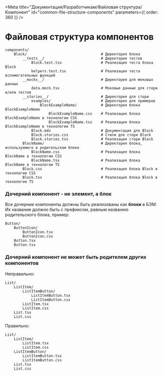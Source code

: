 
<Meta
  title="Документация/Разработчикам/Файловая структура/Компонент"
  id="сommon-file-structure-components"
  parameters={{ order: 360 }}
/>

# Файловая структура компонентов

```
components/
    Block/                                  # Директория блока
        __tests__/                          # Директория тестов
            Block.test.tsx                  # Реализация теста блока Block
            helpers.test.tsx                # Реализация теста вспомогательных функций
        __mocks__/                          # Директория для моковых данных
            data.mock.tsx                   # Моковые данные для стори и/или тестов
        __stories__/                        # Директория для стори
            examples/                       # Директория для примеров
                BlockExampleName/           # Директория блока BlockExampleName
                    BlockExampleName.css    # Реализация блока BlockExampleName в технологии CSS
                    BlockExampleName.tsx    # Реализация блока BlockExampleName в технологии TS
            Block.mdx                       # Документация для Block
            Block.stories.css               # Cтили для стори Block
            Block.stories.tsx               # Реализация стори Block
        BlockName/                          # Директория блока, используемого в родительском блоке
            BlockName.css                   # Реализация блока BlockName в технологии CSS
            BlockName.tsx                   # Реализация блока BlockName в технологии TS
        Block.css                           # Реализация блока Block в технологии CSS
        Block.tsx                           # Реализация блока Block в технологии TS
```

### Дочерний компонент - не элемент, а блок

Все дочерние компоненты должны быть реализованы как **блоки** в БЭМ. Их название должно быть с префиксом, равным названию родительского блока, пример:

```
Button/
    ButtonIcon/
        ButtonIcon.tsx
        ButtonIcon.css
    Button.tsx
    Button.tsx
```

### Дочерний компонент не может быть родителем других компонентов

Неправильно:

```
List/
    ListItem/
        ListItemButton/
            ListItemButton.tsx
            ListItemButton.css
        ListItem.tsx
        ListItem.css
    List.tsx
    List.css
```

Правильно:

```
List/
    ListItem/
        ListItem.tsx
        ListItem.css
    ListItemButton/
        ListItemButton.tsx
        ListItemButton.css
    List.tsx
    List.css
```

